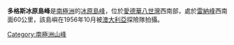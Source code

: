 {{Coord|67|46|S|54|51|E|source:GNIS|display=title}}

'''多格斯冰原島峰'''是[[南極洲|南極洲]]的[[冰原島峰|冰原島峰]]，位於[[愛德華八世灣|愛德華八世灣]]西南部，處於[[雷納峰|雷納峰]]西南面60公里，該島嶼在1956年10月被[[澳大利亞|澳大利亞]]探險隊拍攝。

{{Antarctica-geo-stub}}
[[Category:南極洲山峰|Category:南極洲山峰]]